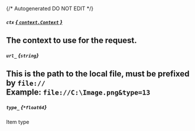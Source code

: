 {/* Autogenerated DO NOT EDIT  */}
##### `ctx` [*{ `context.Context` }*](https://pkg.go.dev/context#Context)
The context to use for the request.
---
##### `url_` *{`string`}*
This is the path to the local file, must be prefixed by `file://`
<br/>
**Example:** `file://C:\Image.png&type=13`
---
##### `type_` *{`*float64`}*
Item type

